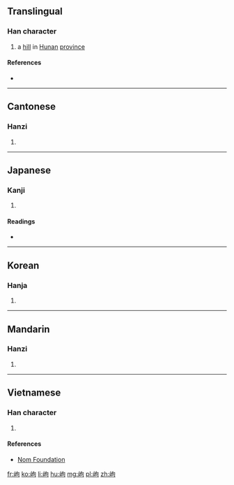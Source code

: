 ==Translingual==

===Han character===
{{Han char|rn=46|rad=山|as=05|sn=8|four=2772<sub>0</sub>|canj=山心口 (UPR)|ids=⿰[[山]][[句]]}}

# a [[hill]] in [[Hunan]] [[province]]

====References====
* {{Han ref|kx=0309.040|dkj=07970|dj=0609.010|hdz=10768.080|uh=5CA3|ud=23715|bh=CC63|bd=52323}}

----

==Cantonese==

===Hanzi===
{{yue-hanzi|jyut=[[gau2]], [[keoi1]]|y=gau2, keui1}}

# {{defn|lang=yue|sort=山05}}

----

==Japanese==

===Kanji===
{{ja-kanji|grade=|rs=山05}}

# {{defn|lang=ja|sort=山05}}

====Readings====
* {{ja-readings|on=[[こう]] (kō), [[く]] (ku)|kun=[[いただき]] (itadaki)}}

----

==Korean==

===Hanja===
{{ko-hanja|hangeul=구|rv=gu|mr=ku}}

# {{defn|lang=ko|sort=山05}}

----

==Mandarin==

===Hanzi===
{{cmn-hanzi|pin=[[gǒu]] ([[gou3]])|wg=kou<sup>3</sup>}}

# {{defn|lang=cmn|sort=山05}}

----

==Vietnamese==

===Han character===
{{vi-readings|rs=山05| hanviet = cù}}

# {{defn|lang=vi|sort=山05}}

====References====
*[http://nomfoundation.org/common/nom_details.php?codepoint=5ca3 Nom Foundation]

[[fr:岣]]
[[ko:岣]]
[[li:岣]]
[[hu:岣]]
[[mg:岣]]
[[pl:岣]]
[[zh:岣]]
